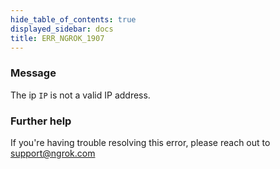 ```yaml
---
hide_table_of_contents: true
displayed_sidebar: docs
title: ERR_NGROK_1907
---
```


### Message

The ip `IP` is not a valid IP address.

### Further help

If you're having trouble resolving this error, please reach out to [support@ngrok.com](mailto:support@ngrok.com?subject=Help%20with%20ERR_NGROK_1907)
